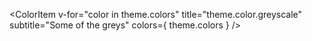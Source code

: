 <!-- Colors.stories.mdx -->


<Meta title="Design Tokens/Colors" />

<ColorItem
  v-for="color in theme.colors"
  title="theme.color.greyscale"
  subtitle="Some of the greys"
  colors={ theme.colors }
/>
